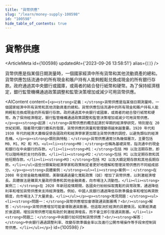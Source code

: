 ```yaml
---
title: "貨幣供應"
slug: "/learn/money-supply-100598"
id: "100598"
hide_table_of_contents: true
---
```



# 貨幣供應

<ArticleMeta id={100598} updatedAt={'2023-09-26 13:58:51'} alias={`[]`} />
<div className='border-solid border-b border-t-0 my-4 border-[var(--ifm-color-gray-300)]' />

貨幣供應是指某個日期測量時，一個國家經濟中所有貨幣和其他流動資產的總和。貨幣供應包括流通中的所有現金和賬户持有人能夠輕鬆兑換成現金的所有銀行存款。政府通過其中央銀行或國庫，或兩者的結合發行紙幣和硬幣。為了保持經濟穩定，銀行監管機構通過政策調整和監管決策增加或減少可用貨幣供應。

<AIContent content={`<p><strong>定義：</strong>貨幣供應是指某個日期測量時，一個國家經濟中所有貨幣和其他流動資產的總和。貨幣供應包括流通中的所有現金和賬户持有人能夠輕鬆兑換成現金的所有銀行存款。政府通過其中央銀行或國庫，或兩者的結合發行紙幣和硬幣。為了保持經濟穩定，銀行監管機構通過政策調整和監管決策增加或減少可用貨幣供應。</p><p><strong>起源：</strong>貨幣供應的概念起源於早期的經濟學研究，特別是在 20 世紀初期，隨着現代銀行體系的發展，貨幣供應的測量和管理變得越來越重要。1920 年代和 1930 年代的經濟大蕭條促使各國政府和經濟學家更加關注貨幣供應的調控，以避免類似的經濟危機。</p><p><strong>類別與特點：</strong>貨幣供應通常分為幾個層次，主要包括 M0、M1、M2 和 M3。<ul><li><strong>M0：</strong>也稱為基礎貨幣，指流通中的現金和銀行在中央銀行的存款。</li><li><strong>M1：</strong>包括 M0 以及活期存款，即可以隨時用於支付的存款。</li><li><strong>M2：</strong>包括 M1 以及定期存款和其他短期存款。</li><li><strong>M3：</strong>包括 M2 以及大額定期存款和其他長期存款。</li></ul>這些分類幫助經濟學家和政策制定者更好地理解和管理貨幣供應的不同組成部分。</p><p><strong>具體案例：</strong><ul><li><strong>案例一：</strong>在 2008 年全球金融危機期間，美聯儲通過量化寬鬆政策（QE）增加了貨幣供應，以刺激經濟增長。具體做法是購買大量政府債券和其他金融資產，向市場注入流動性。</li><li><strong>案例二：</strong>在 2020 年新冠疫情期間，各國央行紛紛採取寬鬆的貨幣政策，通過降低利率和增加貨幣供應來支持經濟復甦。例如，中國人民銀行通過降低存款準備金率和增加再貸款額度，向市場注入了大量資金。</li></ul></p><p><strong>常見問題：</strong><ul><li><strong>問題一：</strong>貨幣供應增加會導致通貨膨脹嗎？<br/><strong>解答：</strong>貨幣供應增加可能會導致通貨膨脹，但這取決於經濟的具體情況。如果經濟處於衰退期，增加貨幣供應可能有助於刺激經濟增長，而不會立即引發通貨膨脹。</li><li><strong>問題二：</strong>中央銀行如何控制貨幣供應？<br/><strong>解答：</strong>中央銀行通過調整利率、改變存款準備金率以及進行公開市場操作等手段來控制貨幣供應。</li></ul></p>`} id={100598} />
